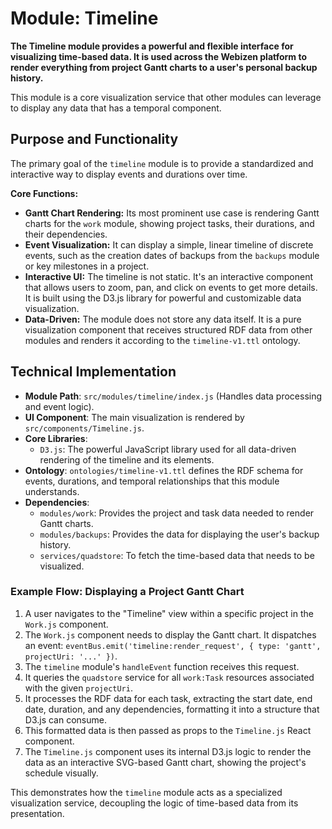 # Module: Timeline

**The Timeline module provides a powerful and flexible interface for visualizing time-based data. It is used across the Webizen platform to render everything from project Gantt charts to a user's personal backup history.**

This module is a core visualization service that other modules can leverage to display any data that has a temporal component.

## Purpose and Functionality

The primary goal of the `timeline` module is to provide a standardized and interactive way to display events and durations over time.

**Core Functions:**
-   **Gantt Chart Rendering:** Its most prominent use case is rendering Gantt charts for the `work` module, showing project tasks, their durations, and their dependencies.
-   **Event Visualization:** It can display a simple, linear timeline of discrete events, such as the creation dates of backups from the `backups` module or key milestones in a project.
-   **Interactive UI:** The timeline is not static. It's an interactive component that allows users to zoom, pan, and click on events to get more details. It is built using the D3.js library for powerful and customizable data visualization.
-   **Data-Driven:** The module does not store any data itself. It is a pure visualization component that receives structured RDF data from other modules and renders it according to the `timeline-v1.ttl` ontology.

## Technical Implementation

-   **Module Path**: `src/modules/timeline/index.js` (Handles data processing and event logic).
-   **UI Component**: The main visualization is rendered by `src/components/Timeline.js`.
-   **Core Libraries**:
    -   `D3.js`: The powerful JavaScript library used for all data-driven rendering of the timeline and its elements.
-   **Ontology**: `ontologies/timeline-v1.ttl` defines the RDF schema for events, durations, and temporal relationships that this module understands.
-   **Dependencies**:
    -   `modules/work`: Provides the project and task data needed to render Gantt charts.
    -   `modules/backups`: Provides the data for displaying the user's backup history.
    -   `services/quadstore`: To fetch the time-based data that needs to be visualized.

### Example Flow: Displaying a Project Gantt Chart

1.  A user navigates to the "Timeline" view within a specific project in the `Work.js` component.
2.  The `Work.js` component needs to display the Gantt chart. It dispatches an event: `eventBus.emit('timeline:render_request', { type: 'gantt', projectUri: '...' })`.
3.  The `timeline` module's `handleEvent` function receives this request.
4.  It queries the `quadstore` service for all `work:Task` resources associated with the given `projectUri`.
5.  It processes the RDF data for each task, extracting the start date, end date, duration, and any dependencies, formatting it into a structure that D3.js can consume.
6.  This formatted data is then passed as props to the `Timeline.js` React component.
7.  The `Timeline.js` component uses its internal D3.js logic to render the data as an interactive SVG-based Gantt chart, showing the project's schedule visually.

This demonstrates how the `timeline` module acts as a specialized visualization service, decoupling the logic of time-based data from its presentation.
